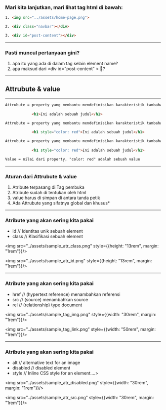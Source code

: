 
### Mari kita lanjutkan, mari lihat <a>tag html</a> di bawah:

```html
1. <img src="../assets/home-page.png">

2. <div class="navbar"></div>

3. <div id="post-content"></div>
```

---

### Pasti <a>muncul pertanyaan</a> gini?

<ol>
    <Appear>
        <li>
            apa itu yang ada di dalam tag <a>selain element name</a>?
        </li>
        <li>
            apa maksud dari &lt;div <a>id="post-content"</a> &gt; 🤔?
        </li>
    </Appear>
</ol>

---

## <a>Attrubute</a> & <a>value</a>

---

<CodeSurferLayout>

```html title="Attrubute & value" subtitle=""
Attrubute = property yang membantu mendefinisikan karakteristik tambahan
    
            <h1>Ini adalah sebuah judul</h1>
```

```html title="Attrubute & value" 
Attrubute = property yang membantu mendefinisikan karakteristik tambahan
    
            <h1 style="color: red">Ini adalah sebuah judul</h1>
```

```html title="Attrubute & value" 
Attrubute = property yang membantu mendefinisikan karakteristik tambahan
    
            <h1 style="color: red">Ini adalah sebuah judul</h1>

Value = nilai dari property, "color: red" adalah sebuah value 
```

</CodeSurferLayout>

---

### Aturan dari <a>Attrubute</a> & <a>value</a>

<ol>
    <Appear>
        <li>
            Atribute terpasang di <a>Tag pembuka</a>
        </li>
        <li>
            Atribute sudah di <a>tentukan oleh html</a>
        </li>
        <li>
            value harus di simpan di <a>antara tanda petik</a>
        </li>
        <li>
            Ada Attrubute yang sifatnya <a>global</a> dan <a>khusus*</a>
        </li>
    </Appear>
</ol>

---

### Atribute yang akan sering kita pakai

+ id // <a>Identitas unik sebuah element</a>
+ class // <a>Klasifikasi sebuah element</a>

<img src="../assets/sample_atr_class.png" style={{height: "13rem", margin: "1rem"}}/>

<img src="../assets/sample_atr_id.png" style={{height: "13rem", margin: "1rem"}}/>

---

### Atribute yang akan sering kita pakai

+ href // <a>(hypertext reference) menambahkan referensi</a>
+ src // <a>(source) menambahkan source</a>
+ rel // <a>(relationship) type document</a>

<img src="../assets/sample_tag_img.png" style={{width: "30rem", margin: "1rem"}}/>

<img src="../assets/sample_tag_link.png" style={{width: "50rem", margin: "1rem"}}/>

---

### Atribute yang akan sering kita pakai

+ alt // <a>alternative text for an image</a>
+ disabled // <a>disabled element</a>
+ style // <a>Inline CSS style for an element....> </a>

<img src="../assets/sample_atr_disabled.png" style={{width: "30rem", margin: "1rem"}}/>

<img src="../assets/sample_atr_src.png" style={{width: "30rem", margin: "1rem"}}/>
